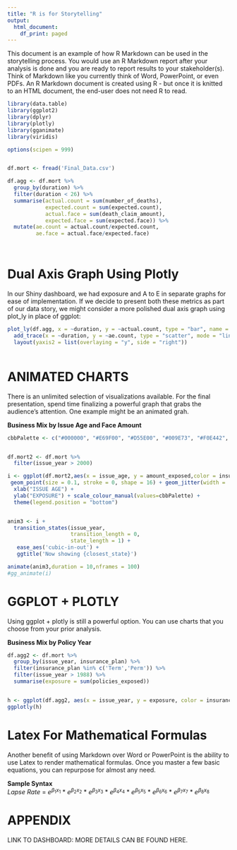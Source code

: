 ---
title: "R is for Storytelling"
output:
  html_document:
    df_print: paged
---

This document is an example of how R Markdown can be used in the storytelling process.  You would use an R Markdown report after your analysis is done and you are ready to report results to your stakeholder(s).  Think of Markdown like you currently think of Word, PowerPoint, or even PDFs.  An R Markdown document is created using R - but once it is knitted to an HTML document, the end-user does not need R to read.



```{r message=FALSE, echo=FALSE, fig.align='center', warning=FALSE}

library(data.table)
library(ggplot2)
library(dplyr)
library(plotly)
library(gganimate)
library(viridis)  

options(scipen = 999)


df.mort <- fread('Final_Data.csv')

df.agg <- df.mort %>%
  group_by(duration) %>%
  filter(duration < 26) %>%
  summarise(actual.count = sum(number_of_deaths),
            expected.count = sum(expected.count),
            actual.face = sum(death_claim_amount),
            expected.face = sum(expected.face)) %>%
  mutate(ae.count = actual.count/expected.count,
         ae.face = actual.face/expected.face)




```


# Dual Axis Graph Using Plotly  
In our Shiny dashboard, we had exposure and A to E in separate graphs for ease of implementation.  If we decide to present both these metrics as part of our data story, we might consider a more polished dual axis graph using plot_ly in place of ggplot:  

```{r message=FALSE, echo=FALSE, fig.align='center', warning=FALSE}


plot_ly(df.agg, x = ~duration, y = ~actual.count, type = "bar", name = "Deaths") %>%
  add_trace(x = ~duration, y = ~ae.count, type = "scatter", mode = "lines", yaxis = "y2", name = "Lapse Rate") %>%
  layout(yaxis2 = list(overlaying = "y", side = "right"))



```



# ANIMATED CHARTS  
There is an unlimited selection of visualizations available.  For the final presentation, spend time finalizing a powerful graph that grabs the audience's attention.  One example might be an animated grah.

**Business Mix by Issue Age and Face Amount**

```{r,echo=FALSE,warning=FALSE,message=FALSE}


cbbPalette <- c("#000000", "#E69F00", "#D55E00", "#009E73", "#F0E442", "#0072B2", "#D55E00", "#CC79A7")


df.mort2 <- df.mort %>%
  filter(issue_year > 2000)

i <- ggplot(df.mort2,aes(x = issue_age, y = amount_exposed,color = insurance_plan)) + 
 geom_point(size = 0.1, stroke = 0, shape = 16) + geom_jitter(width = .0005, height = .0005)  +
  xlab("ISSUE AGE") +
  ylab("EXPOSURE") + scale_colour_manual(values=cbbPalette) +
  theme(legend.position = "bottom")


anim3 <- i + 
  transition_states(issue_year,
                    transition_length = 0,
                    state_length = 1) +
   ease_aes('cubic-in-out') +
   ggtitle('Now showing {closest_state}')

```


```{r message=FALSE, echo=FALSE, fig.align='center', warning=FALSE}


animate(anim3,duration = 10,nframes = 100)
#gg_animate(i)

```


# GGPLOT + PLOTLY
Using ggplot + plotly is still a powerful option.  You can use charts that you choose from your prior analysis.  

**Business Mix by Policy Year**

```{r message=FALSE, echo=FALSE, fig.align='center', warning=FALSE}

df.agg2 <- df.mort %>%
  group_by(issue_year, insurance_plan) %>%
  filter(insurance_plan %in% c('Term','Perm')) %>%
  filter(issue_year > 1988) %>%
  summarise(exposure = sum(policies_exposed))


h <- ggplot(df.agg2, aes(x = issue_year, y = exposure, color = insurance_plan, group = insurance_plan)) + geom_line() + geom_point() + xlab('Duration') + ylab('Actual to Expected') + ggtitle('Experience by Duration - All Products')
ggplotly(h)


```


# Latex For Mathematical Formulas
Another benefit of using Markdown over Word or PowerPoint is the ability to use Latex to render mathematical formulas.  Once you master a few basic equations, you can repurpose for almost any need.  

**Sample Syntax**
$Lapse\ Rate\  =\ e^{\beta_1x_1}\ *\ e^{\beta_2x_2}\ *\ e^{\beta_3x_3}\ *\ e^{\beta_4x_4}\  *\ e^{\beta_5x_5}\ *\ e^{\beta_6x_6}\ *\ e^{\beta_7x_7}\ *\ e^{\beta_8x_8}\ $


# APPENDIX  

LINK TO DASHBOARD: MORE DETAILS CAN BE FOUND HERE.
